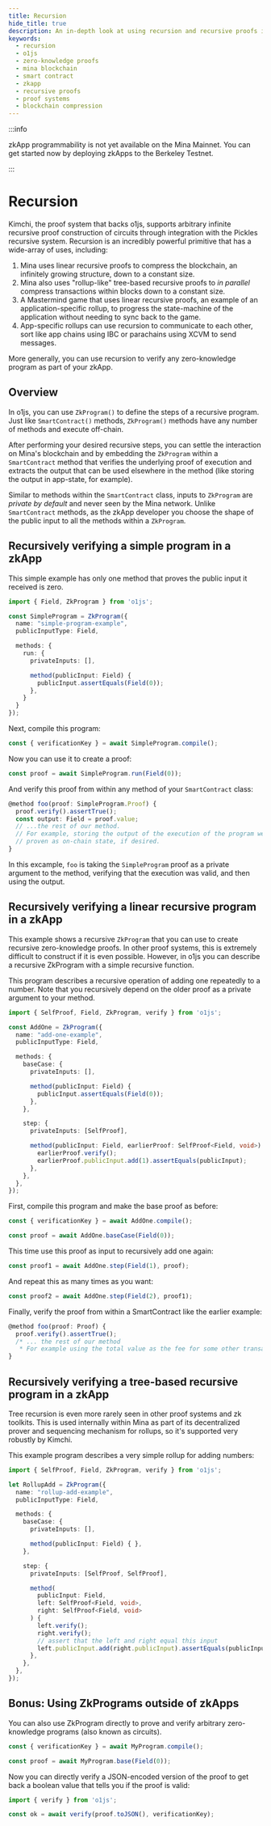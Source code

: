 ```yaml
---
title: Recursion
hide_title: true
description: An in-depth look at using recursion and recursive proofs in o1js to create efficient, infinitely growing structures for applications like Mina. Learn how to use o1js for constructing and verifying simple and complex recursive programs in your zkApp.
keywords:
  - recursion
  - o1js
  - zero-knowledge proofs
  - mina blockchain
  - smart contract
  - zkapp
  - recursive proofs
  - proof systems
  - blockchain compression
---
```


:::info

zkApp programmability is not yet available on the Mina Mainnet. You can get started now by deploying zkApps to the Berkeley Testnet.

:::


# Recursion

Kimchi, the proof system that backs o1js, supports arbitrary infinite recursive proof construction of circuits through integration with the Pickles recursive system. Recursion is an incredibly powerful primitive that has a wide-array of uses, including:

1. Mina uses linear recursive proofs to compress the blockchain, an infinitely growing structure, down to a constant size.
2. Mina also uses "rollup-like" tree-based recursive proofs to _in parallel_ compress transactions within blocks down to a constant size.
3. A Mastermind game that uses linear recursive proofs, an example of an application-specific rollup, to progress the state-machine of the application without needing to sync back to the game.
4. App-specific rollups can use recursion to communicate to each other, sort like app chains using IBC or parachains using XCVM to send messages.

More generally, you can use recursion to verify any zero-knowledge program as part of your zkApp.

## Overview

In o1js, you can use `ZkProgram()` to define the steps of a recursive program. Just like `SmartContract()` methods, `ZkProgram()` methods have any number of methods and execute off-chain.

After performing your desired recursive steps, you can settle the interaction on Mina's blockchain and by embedding the  `ZkProgram` within a `SmartContract` method that verifies the underlying proof of execution and extracts the output that can be used elsewhere in the method (like storing the output in app-state, for example).

Similar to methods within the `SmartContract` class, inputs to `ZkProgram` are _private by default_ and never seen by the Mina network.  Unlike `SmartContract` methods, as the zkApp developer you choose the shape of the public input to all the methods within a `ZkProgram`.

## Recursively verifying a simple program in a zkApp

This simple example has only one method that proves the public input it received is zero.

```typescript
import { Field, ZkProgram } from 'o1js';

const SimpleProgram = ZkProgram({
  name: "simple-program-example",
  publicInputType: Field,

  methods: {
    run: {
      privateInputs: [],

      method(publicInput: Field) {
        publicInput.assertEquals(Field(0));
      },
    }
  }
});
```

Next, compile this program:

```typescript
const { verificationKey } = await SimpleProgram.compile();
```

Now you can use it to create a proof:

```typescript
const proof = await SimpleProgram.run(Field(0));
```

And verify this proof from within any method of your `SmartContract` class:

```typescript
@method foo(proof: SimpleProgram.Proof) {
  proof.verify().assertTrue();
  const output: Field = proof.value;
  // ...the rest of our method.
  // For example, storing the output of the execution of the program we've
  // proven as on-chain state, if desired.
}
```

In this excample, `foo` is taking the `SimpleProgram` proof as a private argument to the method, verifying that the execution was valid, and then using the output.

## Recursively verifying a linear recursive program in a zkApp

This example shows a recursive `ZkProgram` that you can use to create recursive zero-knowledge proofs. In other proof systems, this is extremely difficult to construct if it is even possible. However, in o1js you can describe a recursive ZkProgram with a simple recursive function.

This program describes a recursive operation of adding one repeatedly to a number. Note that you recursively depend on the older proof as a private argument to your method.

```typescript
import { SelfProof, Field, ZkProgram, verify } from 'o1js';

const AddOne = ZkProgram({
  name: "add-one-example",
  publicInputType: Field,

  methods: {
    baseCase: {
      privateInputs: [],

      method(publicInput: Field) {
        publicInput.assertEquals(Field(0));
      },
    },

    step: {
      privateInputs: [SelfProof],

      method(publicInput: Field, earlierProof: SelfProof<Field, void>) {
        earlierProof.verify();
        earlierProof.publicInput.add(1).assertEquals(publicInput);
      },
    },
  },
});
```

First, compile this program and make the base proof as before:

```typescript
const { verificationKey } = await AddOne.compile();

const proof = await AddOne.baseCase(Field(0));
```

This time use this proof as input to recursively add one again:

```typescript
const proof1 = await AddOne.step(Field(1), proof);
```

And repeat this as many times as you want:

```typescript
const proof2 = await AddOne.step(Field(2), proof1);
```

Finally, verify the proof from within a SmartContract like the earlier example:

```typescript
@method foo(proof: Proof) {
  proof.verify().assertTrue();
  /* ... the rest of our method
   * For example using the total value as the fee for some other transaction. */
}
```

## Recursively verifying a tree-based recursive program in a zkApp

Tree recursion is even more rarely seen in other proof systems and zk toolkits. This is used internally within Mina as part of its decentralized prover and sequencing mechanism for rollups, so it's supported very robustly by Kimchi.

This example program describes a very simple rollup for adding numbers:

```typescript
import { SelfProof, Field, ZkProgram, verify } from 'o1js';

let RollupAdd = ZkProgram({
  name: "rollup-add-example",
  publicInputType: Field,

  methods: {
    baseCase: {
      privateInputs: [],

      method(publicInput: Field) { },
    },

    step: {
      privateInputs: [SelfProof, SelfProof],

      method(
        publicInput: Field,
        left: SelfProof<Field, void>,
        right: SelfProof<Field, void>
      ) {
        left.verify();
        right.verify();
        // assert that the left and right equal this input
        left.publicInput.add(right.publicInput).assertEquals(publicInput);
      },
    },
  },
});
```

## Bonus: Using ZkPrograms outside of zkApps

You can also use ZkProgram directly to prove and verify arbitrary zero-knowledge programs (also known as circuits).

```typescript
const { verificationKey } = await MyProgram.compile();

const proof = await MyProgram.base(Field(0));
```

Now you can directly verify a JSON-encoded version of the proof to get back a boolean value that tells you if the proof is valid:

```typescript
import { verify } from 'o1js';

const ok = await verify(proof.toJSON(), verificationKey);
```
